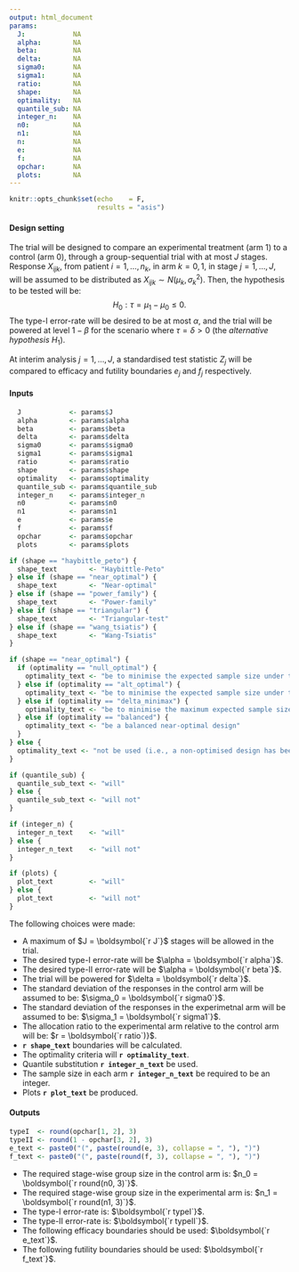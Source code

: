 ```yaml
---
output: html_document
params:
  J:            NA
  alpha:        NA
  beta:         NA
  delta:        NA
  sigma0:       NA
  sigma1:       NA
  ratio:        NA
  shape:        NA
  optimality:   NA
  quantile_sub: NA
  integer_n:    NA
  n0:           NA
  n1:           NA
  n:            NA
  e:            NA
  f:            NA
  opchar:       NA
  plots:        NA
---
```


```r
knitr::opts_chunk$set(echo    = F,
                      results = "asis")
```

#### Design setting

The trial will be designed to compare an experimental treatment (arm 1) to a control (arm 0), through a group-sequential trial with at most $J$ stages. Response $X_{ijk}$, from patient $i=1,\dots,n_k$, in arm $k=0,1$, in stage $j=1,\dots,J$, will be assumed to be distributed as $X_{ijk} \sim N(\mu_k,\sigma_k^2)$. Then, the hypothesis to be tested will be:
$$ H_0 : \tau = \mu_1 - \mu_0 \le 0.$$
The type-I error-rate will be desired to be at most $\alpha$, and the trial will be powered at level $1-\beta$ for the scenario where $\tau=\delta>0$ (the *alternative hypothesis* $H_1$).

At interim analysis $j=1,\dots,J$, a standardised test statistic $Z_j$ will be
compared to efficacy and futility boundaries $e_j$ and $f_j$ respectively.

#### Inputs

```r
  J            <- params$J
  alpha        <- params$alpha
  beta         <- params$beta
  delta        <- params$delta
  sigma0       <- params$sigma0
  sigma1       <- params$sigma1
  ratio        <- params$ratio
  shape        <- params$shape
  optimality   <- params$optimality
  quantile_sub <- params$quantile_sub
  integer_n    <- params$integer_n
  n0           <- params$n0
  n1           <- params$n1
  e            <- params$e
  f            <- params$f
  opchar       <- params$opchar
  plots        <- params$plots
```
  
```r
if (shape == "haybittle_peto") {
  shape_text        <- "Haybittle-Peto"
} else if (shape == "near_optimal") {
  shape_text        <- "Near-optimal"
} else if (shape == "power_family") {
  shape_text        <- "Power-family"
} else if (shape == "triangular") {
  shape_text        <- "Triangular-test"
} else if (shape == "wang_tsiatis") {
  shape_text        <- "Wang-Tsiatis"
}

if (shape == "near_optimal") {
  if (optimality == "null_optimal") {
    optimality_text <- "be to minimise the expected sample size under the null"
  } else if (optimality == "alt_optimal") {
    optimality_text <- "be to minimise the expected sample size under the alternative"
  } else if (optimality == "delta_minimax") {
    optimality_text <- "be to minimise the maximum expected sample size"
  } else if (optimality == "balanced") {
    optimality_text <- "be a balanced near-optimal design"
  }
} else {
  optimality_text <- "not be used (i.e., a non-optimised design has been chosen)"
}

if (quantile_sub) {
  quantile_sub_text <- "will"
} else {
  quantile_sub_text <- "will not"
}

if (integer_n) {
  integer_n_text    <- "will"
} else {
  integer_n_text    <- "will not"
}

if (plots) {
  plot_text         <- "will"
} else {
  plot_text         <- "will not"
}
```

The following choices were made:

- A maximum of $J = \boldsymbol{`r J`}$ stages will be allowed in the trial.
- The desired type-I error-rate will be $\alpha = \boldsymbol{`r alpha`}$.
- The desired type-II error-rate will be $\alpha = \boldsymbol{`r beta`}$.
- The trial will be powered for $\delta = \boldsymbol{`r delta`}$.
- The standard deviation of the responses in the control arm will be assumed to be: $\sigma_0 = \boldsymbol{`r sigma0`}$.
- The standard deviation of the responses in the experimetnal arm will be assumed to be: $\sigma_1 = \boldsymbol{`r sigma1`}$.
- The allocation ratio to the experimental arm relative to the control arm will be: $r = \boldsymbol{`r ratio`)}$.
- __`r shape_text`__ boundaries will be calculated.
- The optimality criteria will __`r optimality_text`__.
- Quantile substitution __`r integer_n_text`__ be used.
- The sample size in each arm __`r integer_n_text`__ be required to be an integer.
- Plots __`r plot_text`__ be produced.

#### Outputs

```r
typeI  <- round(opchar[1, 2], 3)
typeII <- round(1 - opchar[3, 2], 3)
e_text <- paste0("(", paste(round(e, 3), collapse = ", "), ")")
f_text <- paste0("(", paste(round(f, 3), collapse = ", "), ")")
```

- The required stage-wise group size in the control arm is: $n_0 = \boldsymbol{`r round(n0, 3)`}$.
- The required stage-wise group size in the experimental arm is: $n_1 = \boldsymbol{`r round(n1, 3)`}$.
- The type-I error-rate is: $\boldsymbol{`r typeI`}$.
- The type-II error-rate is: $\boldsymbol{`r typeII`}$.
- The following efficacy boundaries should be used: $\boldsymbol{`r e_text`}$.
- The following futility boundaries should be used: $\boldsymbol{`r f_text`}$.

